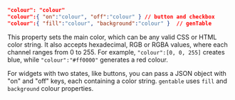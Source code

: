 ```json
"colour": "colour"
"colour":{ "on":"colour", "off":"colour" } // button and checkbox
"colour":{ "fill":"colour", "background":"colour" }  // genTable
```

This property sets the main color, which can be any valid CSS or HTML color string. It also accepts hexadecimal, RGB or RGBA values, where each channel ranges from 0 to 255. For example, `"colour":[0, 0, 255]` creates blue, while `"colour":"#ff0000"` generates a red colour.

For widgets with two states, like buttons, you can pass a JSON object with "on" and "off" keys, each containing a color string. `gentable` uses `fill` and `background` colour properties.
